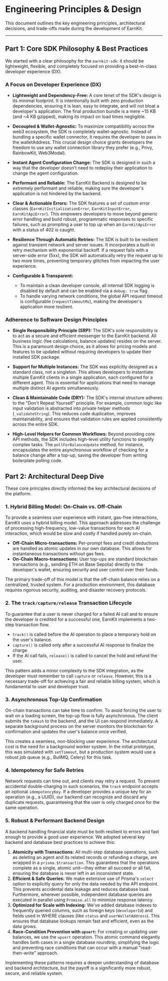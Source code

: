 
# Engineering Principles & Design

This document outlines the key engineering principles, architectural decisions, and trade-offs made during the development of EarnKit.

---

## Part 1: Core SDK Philosophy & Best Practices

We started with a clear philosophy for the `earnkit-sdk`: it should be lightweight, flexible, and completely focused on providing a best-in-class developer experience (DX).

### A Focus on Developer Experience (DX)

- **Lightweight and Dependency-Free:** A core tenet of the SDK's design is its minimal footprint. It is intentionally built with zero production dependencies, ensuring it is lean, easy to integrate, and will not bloat a developer's application. The final production bundle is a mere ~15 KB (and ~4 KB gzipped), making its impact on load times negligible.

- **Decoupled & Wallet-Agnostic:** To maximize compatibility across the web3 ecosystem, the SDK is completely wallet-agnostic. Instead of bundling a specific wallet connector, it requires the developer to pass in the walletAddress. This crucial design choice grants developers the freedom to use any wallet connection library they prefer (e.g., Privy, RainbowKit, Web3Modal).

- **Instant Agent Configuration Change:** The SDK is designed in such a way that the developer doesn't need to redeploy their application to change the agent configuration.

- **Performant and Reliable:** The EarnKit Backend is designed to be extremely performant and reliable, making sure the developer's application is not hindered by the backend.

- **Clear & Actionable Errors:** The SDK features a set of custom error classes (`EarnKitInitializationError`, `EarnKitInputError`, `EarnKitApiError`). This empowers developers to move beyond generic error handling and build robust, programmatic responses to specific failures, such as prompting a user to top up when an `EarnKitApiError` with a status of 402 is caught.

- **Resilience Through Automatic Retries:** The SDK is built to be resilient against transient network and server issues. It incorporates a built-in retry mechanism with exponential backoff. If a request fails with a server-side error (5xx), the SDK will automatically retry the request up to two more times, preventing temporary glitches from impacting the user experience.

- **Configurable & Transparent:**
    - To maintain a clean developer console, all internal SDK logging is disabled by default and can be enabled via a `debug: true` flag.
    - To handle varying network conditions, the global API request timeout is configurable (`requestTimeoutMs`), making the developer's application more resilient.

### Adherence to Software Design Principles

- **Single Responsibility Principle (SRP):** The SDK's sole responsibility is to act as a secure and efficient messenger to the EarnKit backend. All business logic (fee calculations, balance updates) resides on the server. This is a paramount design choice, as it allows for pricing models and features to be updated without requiring developers to update their installed SDK package.

- **Support for Multiple Instances:** The SDK was explicitly designed as a standard class, not a singleton. This allows developers to instantiate multiple EarnKit clients in a single application, each configured for a different agent. This is essential for applications that need to manage multiple distinct AI agents simultaneously.

- **Clean & Maintainable Code (DRY):** The SDK's internal structure adheres to the "Don't Repeat Yourself" principle. For example, common logic like input validation is abstracted into private helper methods (`_validateString`). This reduces code duplication, improves maintainability, and ensures that validation rules are applied consistently across the entire SDK.

- **High-Level Helpers for Common Workflows:** Beyond providing core API methods, the SDK includes high-level utility functions to simplify complex tasks. The `pollForBalanceUpdate` method, for instance, encapsulates the entire asynchronous workflow of checking for a balance change after a top-up, saving the developer from writing boilerplate polling code.

## Part 2: Architectural Deep Dive

These core principles directly informed the key architectural decisions of the platform.

### 1. Hybrid Billing Model: On-Chain vs. Off-Chain

To provide a seamless user experience with instant, gas-free interactions, EarnKit uses a hybrid billing model. This approach addresses the challenge of processing high-frequency, low-value transactions for each AI interaction, which would be slow and costly if handled purely on-chain.

- **Off-Chain Micro-transactions:** Per-prompt fees and credit deductions are handled as atomic updates in our own database. This allows for instantaneous transactions without gas fees.
- **On-Chain Macro-transactions:** User top-ups are standard blockchain transactions (e.g., sending ETH on Base Sepolia) directly to the developer's wallet, ensuring security and user control over their funds.

The primary trade-off of this model is that the off-chain balance relies on a centralized, trusted system. For a production environment, this database requires rigorous security, auditing, and disaster recovery protocols.

### 2. The `track/capture/release` Transaction Lifecycle

To guarantee that a user is never charged for a failed AI call and to ensure the developer is credited for a successful one, EarnKit implements a two-step transaction flow.

- `track()` is called before the AI operation to place a temporary hold on the user's balance.
- `capture()` is called only after a successful AI response to finalize the charge.
- If the AI call fails, `release()` is called to cancel the hold and refund the user.

This pattern adds a minor complexity to the SDK integration, as the developer must remember to call `capture` or `release`. However, this is a necessary trade-off for achieving a fair and reliable billing system, which is fundamental to user and developer trust.

### 3. Asynchronous Top-Up Confirmation

On-chain transactions can take time to confirm. To avoid forcing the user to wait on a loading screen, the top-up flow is fully asynchronous. The client submits the `txHash` to the backend, and the UI can respond immediately. A separate background process on the server monitors the blockchain for confirmation and updates the user's balance once verified.

This creates a seamless, non-blocking user experience. The architectural cost is the need for a background worker system. In the initial prototype, this was simulated with `setTimeout`, but a production system would use a robust job queue (e.g., BullMQ, Celery) for this task.

### 4. Idempotency for Safe Retries

Network requests can time out, and clients may retry a request. To prevent accidental double-charging in such scenarios, the `track` endpoint accepts an optional `idempotencyKey`. If a developer provides a unique key for an operation (e.g., a UUID), our backend can recognize and discard any duplicate requests, guaranteeing that the user is only charged once for the same operation.

### 5. Robust & Performant Backend Design

A backend handling financial state must be both resilient to errors and fast enough to provide a good user experience. We adopted several key backend and database best practices to achieve this:

1.  **Atomicity with Transactions:** All multi-step database operations, such as deleting an agent and its related records or refunding a charge, are wrapped in a `prisma.$transaction`. This guarantees that the operations complete as a single, atomic unit—they either all succeed or all fail, ensuring the database is never left in an inconsistent state.
2.  **Efficient & Safe Queries:** We make extensive use of Prisma's `select` option to explicitly query for only the data needed by the API endpoint. This prevents accidental data leakage and reduces database load. Furthermore, wherever possible, independent database queries are executed in parallel using `Promise.all` to minimize response latency.
3.  **Optimized for Scale with Indexing:** We've added database indexes to frequently queried columns, such as foreign keys (`developerId`) and fields used in WHERE clauses (like `status` and `userWalletAddress`). This ensures that database lookups remain fast and efficient, even as the data grows.
4.  **Race-Condition Prevention with `upsert`:** For creating or updating user balances, we use the `upsert` operation. This atomic command elegantly handles both cases in a single database roundtrip, simplifying the logic and preventing race conditions that can occur with a manual "read-then-write" approach.

Implementing these patterns requires a deeper understanding of database and backend architecture, but the payoff is a significantly more robust, secure, and reliable system.
